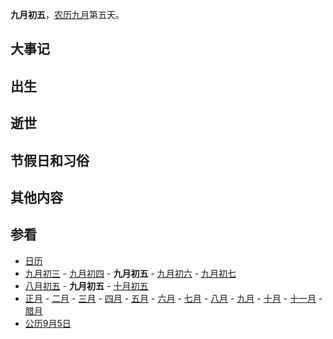 {{Lunar09Calendar}}
'''九月初五'''，[[农历|农历]][[九月_(农历)|九月]]第五天。

==大事记==

==出生==

==逝世==

==节假日和习俗==

==其他内容==

==参看==
*[[历史上的今天|日历]]
*[[九月初三|九月初三]] - [[九月初四|九月初四]] - '''九月初五''' - [[九月初六|九月初六]] - [[九月初七|九月初七]]
*[[八月初五|八月初五]] - '''九月初五''' - [[十月初五|十月初五]]
*[[正月|正月]] - [[二月_(农历)|二月]] - [[三月_(农历)|三月]] - [[四月_(农历)|四月]] - [[五月_(农历)|五月]] - [[六月_(农历)|六月]] - [[七月_(农历)|七月]] - [[八月_(农历)|八月]] - [[九月_(农历)|九月]] - [[十月_(农历)|十月]] - [[十一月_(农历)|十一月]] - [[腊月|腊月]]
*[[公历|公历]][[9月5日|9月5日]]